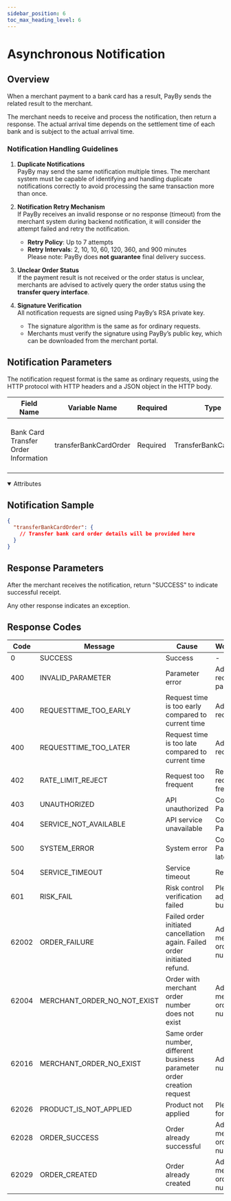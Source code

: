 ```yaml
---
sidebar_position: 6
toc_max_heading_level: 6
---
```



# Asynchronous Notification

## Overview

When a merchant payment to a bank card has a result, PayBy sends the related result to the merchant. 

The merchant needs to receive and process the notification, then return a response. 
The actual arrival time depends on the settlement time of each bank and is subject to the actual arrival time.


### Notification Handling Guidelines

1. **Duplicate Notifications**  
   PayBy may send the same notification multiple times. The merchant system must be capable of identifying and handling duplicate notifications correctly to avoid processing the same transaction more than once.

2. **Notification Retry Mechanism**  
   If PayBy receives an invalid response or no response (timeout) from the merchant system during backend notification, it will consider the attempt failed and retry the notification.  
   - **Retry Policy**: Up to 7 attempts  
   - **Retry Intervals**: 2, 10, 10, 60, 120, 360, and 900 minutes  
   Please note: PayBy does **not guarantee** final delivery success.

3. **Unclear Order Status**  
   If the payment result is not received or the order status is unclear, merchants are advised to actively query the order status using the **transfer query interface**.

4. **Signature Verification**  
   All notification requests are signed using PayBy’s RSA private key.  
   - The signature algorithm is the same as for ordinary requests.  
   - Merchants must verify the signature using PayBy’s public key, which can be downloaded from the merchant portal.


## Notification Parameters

The notification request format is the same as ordinary requests, using the HTTP protocol with HTTP headers and a JSON object in the HTTP body.

| Field Name                           | Variable Name         | Required | Type                  | Example | Description                                          |
| ------------------------------------ | --------------------- | -------- | --------------------- | ------------- | ---------------------------------------------------- |
| Bank Card Transfer Order Information | transferBankCardOrder | Required | TransferBankCardOrder | -             | Contains the details of the bank card transfer order |

 <details open={true}>
  <summary>Attributes</summary>
    <TransferBankCardOrder/>
  </details>

## Notification Sample

```json
{
  "transferBankCardOrder": {
    // Transfer bank card order details will be provided here
  }
}
```

## Response Parameters

After the merchant receives the notification, return "SUCCESS" to indicate successful receipt. 

Any other response indicates an exception.

## Response Codes

| Code  | Message                     | Cause                                                       | Workaround                     |
| ----- | --------------------------- | ------------------------------------------------------------ | ---------------------------- |
| 0     | SUCCESS                     | Success                                                      | -                            |
| 400   | INVALID_PARAMETER           | Parameter error                                              | Adjust request parameters    |
| 400   | REQUESTTIME_TOO_EARLY       | Request time is too early compared to current time           | Adjust request time          |
| 400   | REQUESTTIME_TOO_LATER       | Request time is too late compared to current time            | Adjust request time          |
| 402   | RATE_LIMIT_REJECT           | Request too frequent                                         | Reduce request frequency     |
| 403   | UNAUTHORIZED                | API unauthorized                                             | Contact PayBy                |
| 404   | SERVICE_NOT_AVAILABLE       | API service unavailable                                      | Contact PayBy                |
| 500   | SYSTEM_ERROR                | System error                                                 | Contact PayBy, retry later   |
| 504   | SERVICE_TIMEOUT             | Service timeout                                              | Retry later                  |
| 601   | RISK_FAIL                   | Risk control verification failed                             | Please adjust business       |
| 62002 | ORDER_FAILURE               | Failed order initiated cancellation again. Failed order initiated refund. | Adjust merchant order number |
| 62004 | MERCHANT_ORDER_NO_NOT_EXIST | Order with merchant order number does not exist              | Adjust merchant order number |
| 62016 | MERCHANT_ORDER_NO_EXIST     | Same order number, different business parameter order creation request | Adjust order number          |
| 62026 | PRODUCT_IS_NOT_APPLIED      | Product not applied                                          | Please apply for product     |
| 62028 | ORDER_SUCCESS               | Order already successful                                     | Adjust merchant order number |
| 62029 | ORDER_CREATED               | Order already created                                        | Adjust merchant order number |
